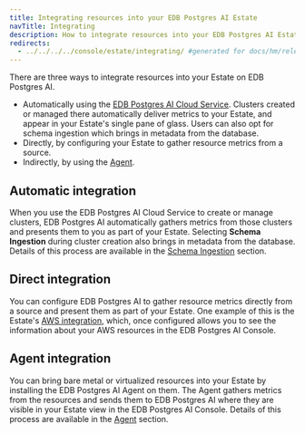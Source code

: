 ```yaml
---
title: Integrating resources into your EDB Postgres AI Estate
navTitle: Integrating
description: How to integrate resources into your EDB Postgres AI Estate so they appear as part of the EDB Postgres AI Console's single pane of glass.
redirects:
  - ../../../../console/estate/integrating/ #generated for docs/hm/release-1.2
---
```


There are three ways to integrate resources into your Estate on EDB Postgres AI.

* Automatically using the [EDB Postgres AI Cloud Service](../../../). Clusters created or managed there automatically deliver metrics to your Estate, and appear in your Estate's single pane of glass. Users can also opt for schema ingestion which brings in metadata from the database.
* Directly, by configuring your Estate to gather resource metrics from a source.
* Indirectly, by using the [Agent](/tools/agent/).

## Automatic integration

When you use the EDB Postgres AI Cloud Service to create or manage clusters, EDB Postgres AI automatically gathers metrics from those clusters and presents them to you as part of your Estate. Selecting **Schema Ingestion** during cluster creation also brings in metadata from the database. Details of this process are available in the [Schema Ingestion](integrate_schema) section.


## Direct integration

You can configure EDB Postgres AI to gather resource metrics directly from a source and present them as part of your Estate. One example of this is the Estate's [AWS integration](integrate_aws), which, once configured allows you to see the information about your AWS resources in the EDB Postgres AI Console. 

## Agent integration

You can bring bare metal or virtualized resources into your Estate by installing the EDB Postgres AI Agent on them. The Agent gathers metrics from the resources and sends them to EDB Postgres AI where they are visible in your Estate view in the EDB Postgres AI Console. Details of this process are available in the [Agent](/tools/agent/) section.




